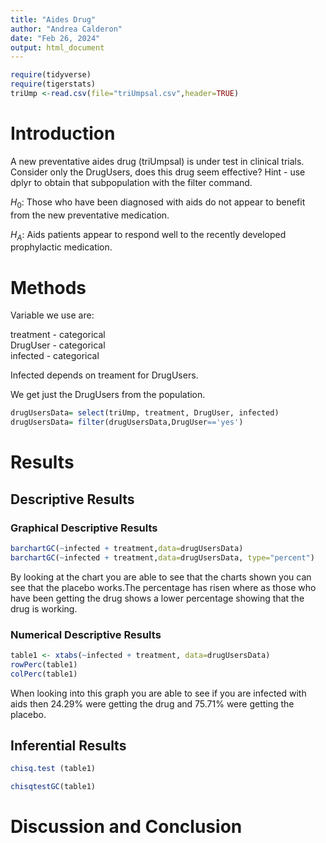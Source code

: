 ```yaml
---
title: "Aides Drug"
author: "Andrea Calderon"
date: "Feb 26, 2024"
output: html_document
---
```


```r
require(tidyverse)
require(tigerstats)
triUmp <-read.csv(file="triUmpsal.csv",header=TRUE)
```

# Introduction

<!--In this section you explain what you are trying to show.  Where did the data come from?  What is the research or other question you are trying to answer?.  If you skimp in this section expect to be marked down in your grade. Paint a picture of the project a couple of paragraphs is expected!-->

A new  preventative aides drug (triUmpsal) is under test in clinical trials. Consider only the DrugUsers, does this drug seem effective?  Hint - use dplyr to obtain that subpopulation with the filter command.

$H_0$: Those who have been diagnosed with aids do not appear to benefit from the new preventative medication.


$H_A$: Aids patients appear to respond well to the recently developed prophylactic medication.



# Methods

<!--Decide on your methods:  use "variable analysis" or other appropriate descriptors.  Make sure to choose at least one graphical method and at least one numerical method. Discuss what data manipulations may be needed for example subsetting or other binning procedures and what sort of graphical displays and inferential tools will be used!-->


Variable we use are:  

treatment - categorical   
DrugUser - categorical   
infected - categorical  

Infected depends on treament for DrugUsers. 

We get just the DrugUsers from the population. 


```r
drugUsersData= select(triUmp, treatment, DrugUser, infected)
drugUsersData= filter(drugUsersData,DrugUser=='yes')
```




# Results

<!--Divide this section into two sub-sections:  One for your descriptive  results and one for your inferential results.!-->

## Descriptive Results

### Graphical Descriptive Results

<!--Graphical results here.  Make sure to show your code.  Provide appropriate labels for axes, giving units if possible, and provide a good title for the graph, too.  Use the graphical results to describe the patterns if any that exist in the data as focused toward the research question. Bottom line is to explain the features of the graph that are relevant to conforming or departing to what is expected by your null hypothesis !-->


```r
barchartGC(~infected + treatment,data=drugUsersData)
barchartGC(~infected + treatment,data=drugUsersData, type="percent")

```

 By looking at the chart you are able to see that the charts shown you can see that the placebo works.The percentage has risen where as those who have been getting the drug shows a lower percentage showing that the drug is working.

### Numerical Descriptive Results

<!--Numerical results go here. Use the numerical results to describe the patterns if any that exist in the data as focused toward the research question!-->

```r
table1 <- xtabs(~infected + treatment, data=drugUsersData)
rowPerc(table1)
colPerc(table1)
```
When looking into this graph you are able to see if you are infected with aids then 24.29% were getting the drug and 75.71% were getting the placebo. 


## Inferential Results

<!--State hypothesis clearly.  Make sure your discussion of the inferential test covers all the aspects that the test output produces, such as test statistic, p-value etc.  Make a decision about the null hypothesis, explain the assumptions on which the selected test/procedure was based, and why the chosen procedure satisfys the assumptions and is appropriate to answer the research question!-->

``` r
chisq.test (table1)
```
```r
chisqtestGC(table1)
```

# Discussion and Conclusion

<!--Discussion and conclusion here.  If you found a relationship be sure to consider whether the relationship occurs because one of the variavbles causes the other, or whether they perhasps are related for some other reason.  Watch the chapter 6 videos from the GeorgeTown videos collection.!-->
